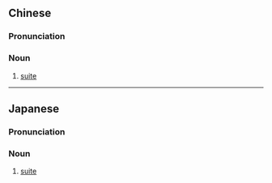 {{also|组曲}}
==Chinese==
{{zh-forms|s=组曲}}

===Pronunciation===
{{zh-pron
|m=zǔqū
|c=zou2 kuk1
|mn=qz,xm,zz:chó͘-khiok/tw:cho͘-khek
|cat=n
}}

===Noun===
{{zh-noun}}

# {{lb|zh|music}} [[suite]]

----

==Japanese==
{{ja-kanjitab|くみ|きょく|yomi=y}}

===Pronunciation===
{{ja-pron|くみきょく|y=y}}

===Noun===
{{ja-noun|くみきょく}}

# {{lb|ja|music}} [[suite]]